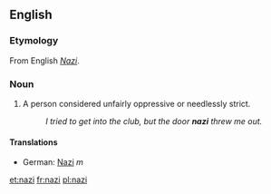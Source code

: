 {{see|Nazi}}
==English==

===Etymology===
From English ''[[Nazi#English|Nazi]]''.

===Noun===
{{en-noun}}

# {{slang}} A person considered unfairly oppressive or needlessly strict.
#: ''I tried to get into the club, but the door '''nazi''' threw me out.''

====Translations====
*German: [[Nazi]] ''m''

[[et:nazi]]
[[fr:nazi]]
[[pl:nazi]]